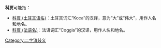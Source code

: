 {{disambig}}
'''科贾'''可能指：
* [[科贾_(土耳其语名)|科贾 (土耳其语名)]]：土耳其词汇“Koca”的汉译，意为“大”或“伟大”，用作人名和地名。
* [[科贾_(法语名)|科贾 (法语名)]]：法语词汇“Coggia”的汉译，用作人名和地名。

[[Category:二字消歧义|Category:二字消歧义]]